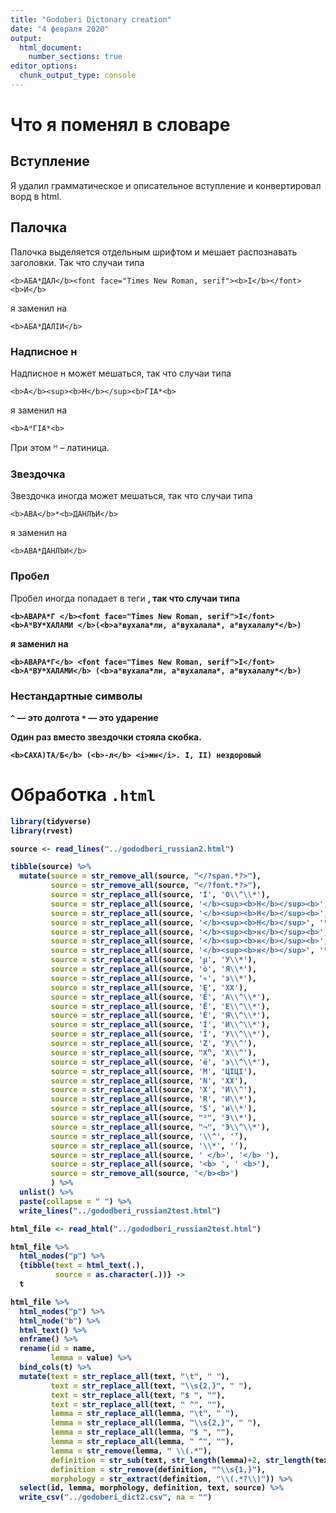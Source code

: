 ```yaml
---
title: "Godoberi Dictonary creation"
date: "4 февраля 2020"
output: 
  html_document:
    number_sections: true
editor_options: 
  chunk_output_type: console
---
```


# Что я поменял в словаре

## Вступление
Я удалил грамматическое и описательное вступление и конвертировал ворд в html.

## Палочка
Палочка выделяется отдельным шрифтом и мешает распознавать заголовки. Так что случаи типа

```
<b>АБА*ДАЛ</b><font face="Times New Roman, serif"><b>I</b></font><b>И</b>
```

я заменил на 

```
<b>АБА*ДАЛIИ</b>
```

### Надписное н

Надписное н может мешаться, так что случаи типа
```
<b>А</b><sup><b>Н</b></sup><b>ГIА*<b>
```

я заменил на

```
<b>АᴴГIА*<b>
```

При этом ᴴ -- латиница.

### Звездочка

Звездочка иногда может мешаться, так что случаи типа
```
<b>АВА</b>*<b>ДАНЛЪИ</b>
```

я заменил на

```
<b>АВА*ДАНЛЪИ</b>
```

### Пробел

Пробел иногда попадает в теги <b>, так что случаи типа

```
<b>АВАРА*Г </b><font face="Times New Roman, serif">I</font>
<b>АᴴВУ*ХАЛАМИ </b>(<b>аᴴвухала*ли, аᴴвухалала*, аᴴвухалалу*</b>)
```

я заменил на

```
<b>АВАРА*Г</b> <font face="Times New Roman, serif">I</font>
<b>АᴴВУ*ХАЛАМИ</b> (<b>аᴴвухала*ли, аᴴвухалала*, аᴴвухалалу*</b>)
```

### Нестандартные символы

`^` --- это долгота
`*` --- это ударение

Один раз вместо звездочки стояла скобка.

```
<b>САХА)ТА/Б</b> (<b>-л</b> <i>мн</i>. I, II) нездоровый
```

# Обработка `.html`

```r
library(tidyverse)
library(rvest)

source <- read_lines("../gododberi_russian2.html")

tibble(source) %>% 
  mutate(source = str_remove_all(source, "</?span.*?>"),
         source = str_remove_all(source, "</?font.*?>"),
         source = str_replace_all(source, 'Ì', 'О\\^\\*'),
         source = str_replace_all(source, '</b><sup><b>Н</b></sup><b>', 'ᴴ'),
         source = str_replace_all(source, '</b><sup><b>Н</b></sup><b>', 'ᴴ'),
         source = str_replace_all(source, '</b><sup><b>Н</b></sup>', 'ᴴ</b>'),
         source = str_replace_all(source, '</b><sup><b>н</b></sup><b>', 'ᴴ'),
         source = str_replace_all(source, '</b><sup><b>н</b></sup><b>', 'ᴴ'),
         source = str_replace_all(source, '</b><sup><b>н</b></sup>', 'ᴴ</b>'),
         source = str_replace_all(source, 'µ', 'У\\*'),
         source = str_replace_all(source, 'ò', 'Я\\*'),
         source = str_replace_all(source, '«', 'э\\*'),
         source = str_replace_all(source, 'Ę', 'ХX'),
         source = str_replace_all(source, 'Ê', 'А\\^\\*'),
         source = str_replace_all(source, 'Ë', 'Е\\^\\*'),
         source = str_replace_all(source, 'Ė', 'Я\\^\\*'),
         source = str_replace_all(source, 'Í', 'И\\^\\*'),
         source = str_replace_all(source, 'Î', 'У\\^\\*'),
         source = str_replace_all(source, 'Z', 'У\\^'),
         source = str_replace_all(source, "Х̄", 'Х\\^'),
         source = str_replace_all(source, 'ë', 'э\\^\\*'),
         source = str_replace_all(source, 'M', 'ЦIЦI'),
         source = str_replace_all(source, 'N', 'ХХ'),
         source = str_replace_all(source, 'X', 'И\\^'),
         source = str_replace_all(source, 'R', 'И\\*'),
         source = str_replace_all(source, 'S', 'и\\*'),
         source = str_replace_all(source, "²", 'Э\\*'),
         source = str_replace_all(source, "¬", 'Э\\^\\*'),
         source = str_replace_all(source, '\\^', '̄'),
         source = str_replace_all(source, '\\*', '́'),
         source = str_replace_all(source, ' </b>', '</b> '),
         source = str_replace_all(source, '<b> ', ' <b>'),
         source = str_remove_all(source, '</b><b>')
         ) %>% 
  unlist() %>%
  paste(collapse = " ") %>% 
  write_lines("../gododberi_russian2test.html")

html_file <- read_html("../gododberi_russian2test.html")

html_file %>% 
  html_nodes("p") %>%
  {tibble(text = html_text(.),
          source = as.character(.))} ->
  t

html_file %>% 
  html_nodes("p") %>%
  html_node("b") %>%
  html_text() %>% 
  enframe() %>% 
  rename(id = name,
         lemma = value) %>% 
  bind_cols(t) %>% 
  mutate(text = str_replace_all(text, "\t", " "),
         text = str_replace_all(text, "\\s{2,}", " "),
         text = str_replace_all(text, "$ ", ""),
         text = str_replace_all(text, " ^", ""),
         lemma = str_replace_all(lemma, "\t", " "),
         lemma = str_replace_all(lemma, "\\s{2,}", " "),
         lemma = str_replace_all(lemma, "$ ", ""),
         lemma = str_replace_all(lemma, " ^", ""),
         lemma = str_remove(lemma, " \\(.*"),
         definition = str_sub(text, str_length(lemma)+2, str_length(text)), # thx to Dasha!
         definition = str_remove(definition, "^\\s{1,}"),
         morphology = str_extract(definition, "\\(.*?\\)")) %>% 
  select(id, lemma, morphology, definition, text, source) %>% 
  write_csv("../godoberi_dict2.csv", na = "")
```

